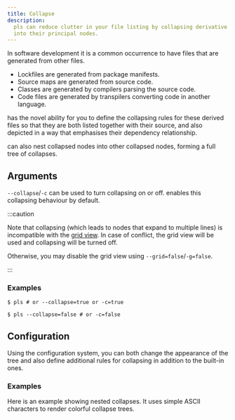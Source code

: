 ```yaml
---
title: Collapse
description:
  pls can reduce clutter in your file listing by collapsing derivative nodes
  into their principal nodes.
---
```



In software development it is a common occurrence to have files that are
generated from other files.

- Lockfiles are generated from package manifests.
- Source maps are generated from source code.
- Classes are generated by compilers parsing the source code.
- Code files are generated by transpilers converting code in another language.

<Pls /> has the novel ability for you to define the collapsing rules for these
derived files so that they are both listed together with their source, and also
depicted in a way that emphasises their dependency relationship.

<Pls /> can also nest collapsed nodes into other collapsed nodes, forming a full
tree of collapses.

## Arguments

`--collapse`/`-c` can be used to turn collapsing on or off. <Pls /> enables this
collapsing behaviour by default.

:::caution

Note that collapsing (which leads to nodes that expand to multiple lines) is
incompatible with the [grid view](/features/grid_view/). In case of conflict,
the grid view will be used and collapsing will be turned off.

Otherwise, you may disable the grid view using `--grid=false`/`-g=false`.

:::

### Examples

```console
$ pls # or --collapse=true or -c=true
```

<CollapseOn />

```console
$ pls --collapse=false # or -c=false
```

<CollapseOff />

## Configuration

Using the configuration system, you can both change the appearance of the tree
and also define additional rules for collapsing in addition to the built-in
ones.

### Examples

Here is an example showing nested collapses. It uses simple ASCII characters to
render colorful collapse trees.

<CollapseConf />

<CollapseConfd />
